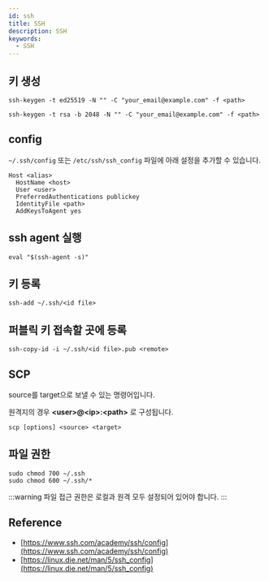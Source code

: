```yaml
---
id: ssh
title: SSH
description: SSH
keywords:
  - SSH
---
```


## 키 생성

```shell
ssh-keygen -t ed25519 -N "" -C "your_email@example.com" -f <path>
```

```shell
ssh-keygen -t rsa -b 2048 -N "" -C "your_email@example.com" -f <path>
```

## config

`~/.ssh/config` 또는 `/etc/ssh/ssh_config` 파일에 아래 설정을 추가할 수 있습니다.

```shell
Host <alias>
  HostName <host>
  User <user>
  PreferredAuthentications publickey
  IdentityFile <path>
  AddKeysToAgent yes
```

## ssh agent 실행

```shell
eval "$(ssh-agent -s)"
```

## 키 등록

```shell
ssh-add ~/.ssh/<id file>
```

## 퍼블릭 키 접속할 곳에 등록

```shell
ssh-copy-id -i ~/.ssh/<id file>.pub <remote>
```

## SCP

source를 target으로 보낼 수 있는 명령어입니다.

원격지의 경우 **\<user\>@\<ip\>:\<path\>** 로 구성됩니다.

```shell
scp [options] <source> <target>
```

## 파일 권한

```shell
sudo chmod 700 ~/.ssh
sudo chmod 600 ~/.ssh/*
```

:::warning
파일 접근 권한은 로컬과 원격 모두 설정되어 있어야 합니다.
:::

## Reference

- [https://www.ssh.com/academy/ssh/config](https://www.ssh.com/academy/ssh/config)
- [https://linux.die.net/man/5/ssh_config](https://linux.die.net/man/5/ssh_config)
